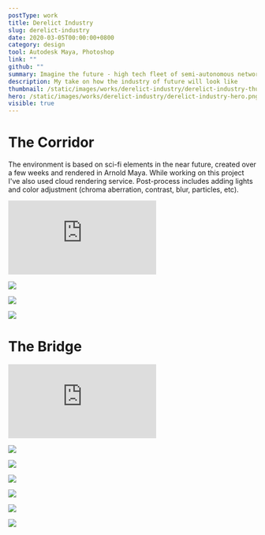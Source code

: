 ```yaml
---
postType: work
title: Derelict Industry
slug: derelict-industry
date: 2020-03-05T00:00:00+0800
category: design
tool: Autodesk Maya, Photoshop
link: ""
github: ""
summary: Imagine the future - high tech fleet of semi-autonomous network industry. The refineries would continue to process all night long without human intervention.
description: My take on how the industry of future will look like
thumbnail: /static/images/works/derelict-industry/derelict-industry-thumbnail.png
hero: /static/images/works/derelict-industry/derelict-industry-hero.png
visible: true
---
```


# The Corridor

The environment is based on sci-fi elements in the near future, created over a few weeks and rendered in Arnold Maya. While working on this project I've also used cloud rendering service. Post-process includes adding lights and color adjustment (chroma aberration, contrast, blur, particles, etc).

<div className="video_embed text-center">
  <div style={{ padding: "56.25% 0 0 0", position: "relative" }}>
    <iframe
      src="https://player.vimeo.com/video/396611526?autoplay=0&amp;muted=1&amp;loop=1&amp;title=0&amp;byline=0&amp;portrait=0"
      style={{
        position: "absolute",
        top: "0",
        left: "0",
        width: "100%",
        height: "100%"
      }}
      frameBorder="0"
      allow="autoplay; fullscreen"
      allowFullScreen=""
    ></iframe>
  </div>
  <script src="https://player.vimeo.com/api/player.js"></script>
</div>

![](/static/images/works/derelict-industry/derelict-industry-1.png)

![](/static/images/works/derelict-industry/derelict-industry-2.png)

![](/static/images/works/derelict-industry/derelict-industry-3.png)

# The Bridge

<div className="video_embed text-center">
  <div style={{ padding: "56.25% 0 0 0", position: "relative" }}>
    <iframe
      src="https://player.vimeo.com/video/408350973?autoplay=0&amp;muted=1&amp;loop=1&amp;title=0&amp;byline=0&amp;portrait=0"
      style={{
        position: "absolute",
        top: "0",
        left: "0",
        width: "100%",
        height: "100%"
      }}
      frameBorder="0"
      allow="autoplay; fullscreen"
      allowFullScreen=""
    ></iframe>
  </div>
  <script src="https://player.vimeo.com/api/player.js"></script>
</div>

![](/static/images/works/derelict-industry/derelict-industry-4.png)

![](/static/images/works/derelict-industry/derelict-industry-5.png)

![](/static/images/works/derelict-industry/derelict-industry-6.png)

![](/static/images/works/derelict-industry/derelict-industry-7.png)

![](/static/images/works/derelict-industry/derelict-industry-8.png)

![](/static/images/works/derelict-industry/derelict-industry-9.png)
